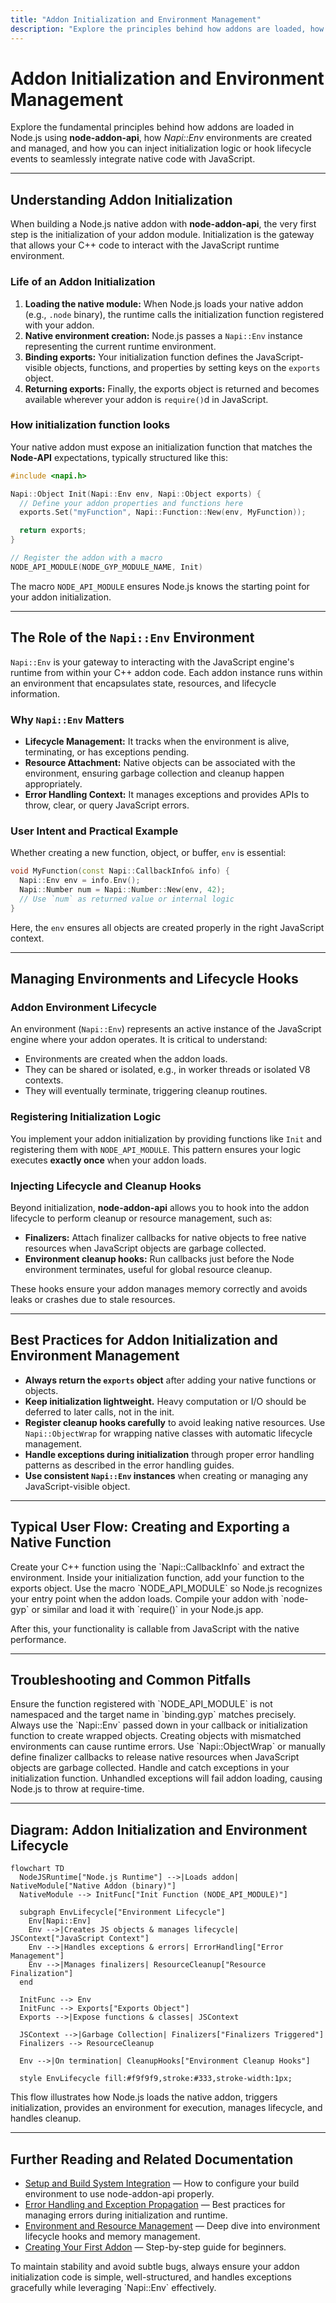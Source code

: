```yaml
---
title: "Addon Initialization and Environment Management"
description: "Explore the principles behind how addons are loaded, how environments are created and managed, and the ways to inject initialization logic or hook lifecycle events in node-addon-api."
---
```


# Addon Initialization and Environment Management

Explore the fundamental principles behind how addons are loaded in Node.js using **node-addon-api**, how *Napi::Env* environments are created and managed, and how you can inject initialization logic or hook lifecycle events to seamlessly integrate native code with JavaScript.

---

## Understanding Addon Initialization

When building a Node.js native addon with **node-addon-api**, the very first step is the initialization of your addon module. Initialization is the gateway that allows your C++ code to interact with the JavaScript runtime environment.

### Life of an Addon Initialization

1. **Loading the native module:** When Node.js loads your native addon (e.g., `.node` binary), the runtime calls the initialization function registered with your addon.
2. **Native environment creation:** Node.js passes a `Napi::Env` instance representing the current runtime environment.
3. **Binding exports:** Your initialization function defines the JavaScript-visible objects, functions, and properties by setting keys on the `exports` object.
4. **Returning exports:** Finally, the exports object is returned and becomes available wherever your addon is `require()`d in JavaScript.

### How initialization function looks

Your native addon must expose an initialization function that matches the **Node-API** expectations, typically structured like this:

```cpp
#include <napi.h>

Napi::Object Init(Napi::Env env, Napi::Object exports) {
  // Define your addon properties and functions here
  exports.Set("myFunction", Napi::Function::New(env, MyFunction));

  return exports;
}

// Register the addon with a macro
NODE_API_MODULE(NODE_GYP_MODULE_NAME, Init)
```

The macro `NODE_API_MODULE` ensures Node.js knows the starting point for your addon initialization.

---

## The Role of the `Napi::Env` Environment

`Napi::Env` is your gateway to interacting with the JavaScript engine's runtime from within your C++ addon code. Each addon instance runs within an environment that encapsulates state, resources, and lifecycle information.

### Why `Napi::Env` Matters

- **Lifecycle Management:** It tracks when the environment is alive, terminating, or has exceptions pending.
- **Resource Attachment:** Native objects can be associated with the environment, ensuring garbage collection and cleanup happen appropriately.
- **Error Handling Context:** It manages exceptions and provides APIs to throw, clear, or query JavaScript errors.

### User Intent and Practical Example

Whether creating a new function, object, or buffer, `env` is essential:

```cpp
void MyFunction(const Napi::CallbackInfo& info) {
  Napi::Env env = info.Env();
  Napi::Number num = Napi::Number::New(env, 42);
  // Use `num` as returned value or internal logic
}
```

Here, the `env` ensures all objects are created properly in the right JavaScript context.

---

## Managing Environments and Lifecycle Hooks

### Addon Environment Lifecycle

An environment (`Napi::Env`) represents an active instance of the JavaScript engine where your addon operates. It is critical to understand:

- Environments are created when the addon loads.
- They can be shared or isolated, e.g., in worker threads or isolated V8 contexts.
- They will eventually terminate, triggering cleanup routines.

### Registering Initialization Logic

You implement your addon initialization by providing functions like `Init` and registering them with `NODE_API_MODULE`. This pattern ensures your logic executes **exactly once** when your addon loads.

### Injecting Lifecycle and Cleanup Hooks

Beyond initialization, **node-addon-api** allows you to hook into the addon lifecycle to perform cleanup or resource management, such as:

- **Finalizers:** Attach finalizer callbacks for native objects to free native resources when JavaScript objects are garbage collected.
- **Environment cleanup hooks:** Run callbacks just before the Node environment terminates, useful for global resource cleanup.

These hooks ensure your addon manages memory correctly and avoids leaks or crashes due to stale resources.

---

## Best Practices for Addon Initialization and Environment Management

- **Always return the `exports` object** after adding your native functions or objects.
- **Keep initialization lightweight.** Heavy computation or I/O should be deferred to later calls, not in the init.
- **Register cleanup hooks carefully** to avoid leaking native resources. Use `Napi::ObjectWrap` for wrapping native classes with automatic lifecycle management.
- **Handle exceptions during initialization** through proper error handling patterns as described in the error handling guides.
- **Use consistent `Napi::Env` instances** when creating or managing any JavaScript-visible object.

---

## Typical User Flow: Creating and Exporting a Native Function

<Steps>
<Step title="Define the native function">
Create your C++ function using the `Napi::CallbackInfo` and extract the environment.
</Step>
<Step title="Bind the function to exports">
Inside your initialization function, add your function to the exports object.
</Step>
<Step title="Register the initialization function">
Use the macro `NODE_API_MODULE` so Node.js recognizes your entry point when the addon loads.
</Step>
<Step title="Build and require in JavaScript">
Compile your addon with `node-gyp` or similar and load it with `require()` in your Node.js app.
</Step>
</Steps>

After this, your functionality is callable from JavaScript with the native performance.

---

## Troubleshooting and Common Pitfalls

<AccordionGroup title="Initialization Gotchas and Environment Management">
<Accordion title="Initialization function not called">
Ensure the function registered with `NODE_API_MODULE` is not namespaced and the target name in `binding.gyp` matches precisely.
</Accordion>
<Accordion title="Environment mismatch on object creation">
Always use the `Napi::Env` passed down in your callback or initialization function to create wrapped objects. Creating objects with mismatched environments can cause runtime errors.
</Accordion>
<Accordion title="Memory leaks in native objects">
Use `Napi::ObjectWrap` or manually define finalizer callbacks to release native resources when JavaScript objects are garbage collected.
</Accordion>
<Accordion title="Error during initialization prevents addon load">
Handle and catch exceptions in your initialization function. Unhandled exceptions will fail addon loading, causing Node.js to throw at require-time.
</Accordion>
</AccordionGroup>

---

## Diagram: Addon Initialization and Environment Lifecycle

```mermaid
flowchart TD
  NodeJSRuntime["Node.js Runtime"] -->|Loads addon| NativeModule["Native Addon (binary)"]
  NativeModule --> InitFunc["Init Function (NODE_API_MODULE)"]

  subgraph EnvLifecycle["Environment Lifecycle"]
    Env[Napi::Env]
    Env -->|Creates JS objects & manages lifecycle| JSContext["JavaScript Context"]
    Env -->|Handles exceptions & errors| ErrorHandling["Error Management"]
    Env -->|Manages finalizers| ResourceCleanup["Resource Finalization"]
  end

  InitFunc --> Env
  InitFunc --> Exports["Exports Object"]
  Exports -->|Expose functions & classes| JSContext

  JSContext -->|Garbage Collection| Finalizers["Finalizers Triggered"]
  Finalizers --> ResourceCleanup

  Env -->|On termination| CleanupHooks["Environment Cleanup Hooks"]

  style EnvLifecycle fill:#f9f9f9,stroke:#333,stroke-width:1px;
```

This flow illustrates how Node.js loads the native addon, triggers initialization, provides an environment for execution, manages lifecycle, and handles cleanup.

---

## Further Reading and Related Documentation

- [Setup and Build System Integration](../api-reference/integration-build/setup-build) — How to configure your build environment to use node-addon-api properly.
- [Error Handling and Exception Propagation](../api-reference/error-handling-lifecycle/error-exceptions) — Best practices for managing errors during initialization and runtime.
- [Environment and Resource Management](../api-reference/error-handling-lifecycle/env-management) — Deep dive into environment lifecycle hooks and memory management.
- [Creating Your First Addon](../guides/getting-started/create-your-first-addon) — Step-by-step guide for beginners.

<Tip>
To maintain stability and avoid subtle bugs, always ensure your addon initialization code is simple, well-structured, and handles exceptions gracefully while leveraging `Napi::Env` effectively.
</Tip>
